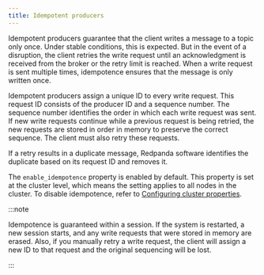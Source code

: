 ```yaml
---
title: Idempotent producers
---
```


Idempotent producers guarantee that the client writes a message to a topic only once. Under stable conditions, this is expected. But in the event of a disruption, the client retries the write request until an acknowledgment is received from the broker or the retry limit is reached. When a write request is sent multiple times, idempotence ensures that the message is only written once.

Idempotent producers assign a unique ID to every write request. This request ID consists of the producer ID and a sequence number. The sequence number identifies the order in which each write request was sent. If new write requests continue while a previous request is being retried, the new requests are stored in order in memory to preserve the correct sequence. The client must also retry these requests.

If a retry results in a duplicate message, Redpanda software identifies the duplicate based on its request ID and removes it.

The `enable_idempotence` property is enabled by default. This property is set at the cluster level, which means the setting applies to all nodes in the cluster. To disable idempotence, refer to [Configuring cluster properties](/docs/cluster-administration/cluster-property-configuration).

:::note

Idempotence is guaranteed within a session. If the system is restarted, a new session starts, and any write requests that were stored in memory are erased. Also, if you manually retry a write request, the client will assign a new ID to that request and the original sequencing will be lost.

:::